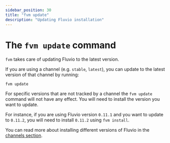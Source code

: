 ```yaml
---
sidebar_position: 30
title: "fvm update"
description: "Updating Fluvio installation"
---
```


# The `fvm update` command

`fvm` takes care of updating Fluvio to the latest version.

If you are using a channel (e.g. `stable`, `latest`), you can update to the
latest version of that channel by running:

```shell
fvm update
```

For specific versions that are not tracked by a channel the `fvm update` command
will not have any effect. You will need to install the version you want to update.

For instance, if you are using Fluvio version `0.11.1` and you want to update to
`0.11.2`, you will need to install `0.11.2` using `fvm install`.

You can read more about installing different versions of Fluvio in the [channels section][channels].

[channels]: /docs/fluvio/fvm/install
